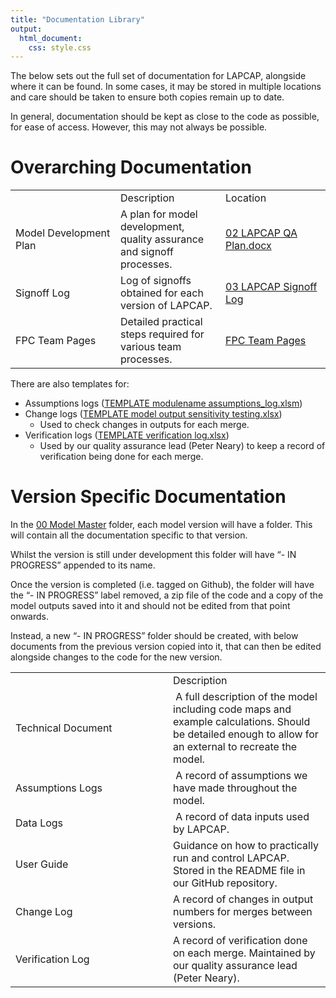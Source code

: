 ```yaml
---
title: "Documentation Library"
output: 
  html_document:
    css: style.css
---
```


The below sets out the full set of documentation for LAPCAP, alongside where it can be found. In some cases, it may be stored in multiple locations and care should be taken to ensure both copies remain up to date.

In general, documentation should be kept as close to the code as possible, for ease of access. However, this may not always be possible.

# Overarching Documentation

|  |  |  |
|------------------------|------------------------|------------------------|
|  | Description | Location |
| Model Development Plan | A plan for model development, quality assurance and signoff processes. | [02 LAPCAP QA Plan.docx](https://defra.sharepoint.com/:w:/r/teams/Team1478/Extended%20Producer%20Responsibility%20for%20Packaging/07%20Fees%20and%20Payments%20Calculator/18%20Module%20B1%20-%20LA%20FNCs/04%20Bottom-up%20Modelling/00%20Model%20Master/02%20LAPCAP%20QA%20Plan.docx?d=w9c733b9d25d2431b9e9153384ad2352e&csf=1&web=1&e=c3uYng) |
| Signoff Log | Log of signoffs obtained for each version of LAPCAP. | [03 LAPCAP Signoff Log](https://defra.sharepoint.com/:x:/r/teams/Team1478/_layouts/15/Doc.aspx?sourcedoc=%7B5065D966-5D34-493C-92E1-FCA1CE67B2FD%7D&file=TEMPLATE%20modulename%20assumptions_data_log1.xlsm&action=default&mobileredirect=true) |
| FPC Team Pages | Detailed practical steps required for various team processes. | [FPC Team Pages](https://defra-pepr-modelling-team.github.io/module_b_team_pages/index.html) |

There are also templates for:

-   Assumptions logs ([TEMPLATE modulename assumptions_log.xlsm](https://defra.sharepoint.com/:x:/r/teams/Team1478/Extended%20Producer%20Responsibility%20for%20Packaging/07%20Fees%20and%20Payments%20Calculator/18%20Module%20B1%20-%20LA%20FNCs/04%20Bottom-up%20Modelling/00%20Model%20Master/TEMPLATE%20modulename%20assumptions_log.xlsm?d=wb9cab66a483648f68e962eee10eb1add&csf=1&web=1&e=7kzgb7))
-   Change logs ([TEMPLATE model output sensitivity testing.xlsx](https://defra.sharepoint.com/:x:/r/teams/Team1478/Extended%20Producer%20Responsibility%20for%20Packaging/07%20Fees%20and%20Payments%20Calculator/18%20Module%20B1%20-%20LA%20FNCs/04%20Bottom-up%20Modelling/00%20Model%20Master/TEMPLATE%20model%20output%20sensitivity%20testing.xlsx?d=w2f17d9953c16471d846b3fa3a97fd816&csf=1&web=1&e=itEbIe))
    -   Used to check changes in outputs for each merge.
-   Verification logs ([TEMPLATE verification log.xlsx](https://defra.sharepoint.com/:x:/r/teams/Team1478/Extended%20Producer%20Responsibility%20for%20Packaging/07%20Fees%20and%20Payments%20Calculator/18%20Module%20B1%20-%20LA%20FNCs/04%20Bottom-up%20Modelling/00%20Model%20Master/TEMPLATE%20verification%20log.xlsx?d=w211af91668db4e89ae63b12812c6a30e&csf=1&web=1&e=CFfKY0))
    -   Used by our quality assurance lead (Peter Neary) to keep a record of verification being done for each merge.

# Version Specific Documentation

In the [00 Model Master](https://defra.sharepoint.com/:f:/r/teams/Team1478/Extended%20Producer%20Responsibility%20for%20Packaging/07%20Fees%20and%20Payments%20Calculator/18%20Module%20B1%20-%20LA%20FNCs/04%20Bottom-up%20Modelling/00%20Model%20Master?csf=1&web=1&e=nb7fDx) folder, each model version will have a folder. This will contain all the documentation specific to that version. 

Whilst the version is still under development this folder will have “- IN PROGRESS” appended to its name. 

Once the version is completed (i.e. tagged on Github), the folder will have the “- IN PROGRESS” label removed, a zip file of the code and a copy of the model outputs saved into it and should not be edited from that point onwards. 

Instead, a new “- IN PROGRESS” folder should be created, with below documents from the previous version copied into it, that can then be edited alongside changes to the code for the new version. 

|  |  |
|------------------------------------|------------------------------------|
|   | Description  |
| Technical Document  |  A full description of the model including code maps and example calculations. Should be detailed enough to allow for an external to recreate the model.  |
| Assumptions Logs  |  A record of assumptions we have made throughout the model.  |
| Data Logs  |  A record of data inputs used by LAPCAP.  |
| User Guide  | Guidance on how to practically run and control LAPCAP.  Stored in the README file in our GitHub repository.  |
| Change Log  | A record of changes in output numbers for merges between versions.  |
| Verification Log  | A record of verification done on each merge. Maintained by our quality assurance lead (Peter Neary).  |

